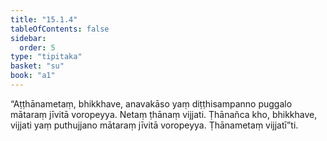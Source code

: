 ```yaml
---
title: "15.1.4"
tableOfContents: false
sidebar:
  order: 5
type: "tipitaka"
basket: "su"
book: "a1"
---
```



<DynamicBreadcrumb />

<Division number="271" book="a1" bookNo="15" page="28">

<Paragraph number="361" book="a1">
“Aṭṭhānametaṃ, bhikkhave, anavakāso yaṃ diṭṭhisampanno puggalo mātaraṃ jīvitā voropeyya. Netaṃ ṭhānaṃ vijjati. Ṭhānañca kho, bhikkhave, vijjati yaṃ puthujjano mātaraṃ jīvitā voropeyya. Ṭhānametaṃ vijjatī”ti.
</Paragraph>
</Division>